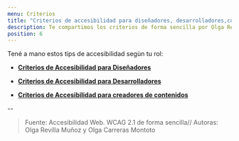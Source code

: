 ```yaml
---
menu: Criterios
title: "Criterios de accesibilidad para diseñadores, desarrolladores,contenidos"
description: Te compartimos los criterios de forma sencilla por Olga Revilla y Olga.
position: 6
---
```

Tené a mano estos tips de accesibilidad segùn tu rol:

   * [**Criterios de Accesibilidad para Diseñadores**](https://gcba.github.io/estandares/pautas/accesibilidad/criterios/para_dise%C3%B1adores/)

   * [**Criterios de Accesibilidad para Desarrolladores**](https://gcba.github.io/estandares/pautas/accesibilidad/criterios/para_desarroladores/)

   * [**Criterios de Accesibilidad para creadores de contenidos**](https://gcba.github.io/estandares/pautas/accesibilidad/criterios/para_contenidos/)


--

> Fuente: Accesibilidad Web. WCAG 2.1 de forma sencilla// 
Autoras: Olga Revilla Muñoz y Olga Carreras Montoto
